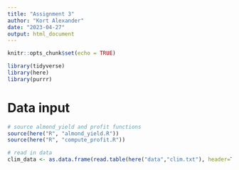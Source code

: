 ```yaml
---
title: "Assignment 3"
author: "Kort Alexander"
date: "2023-04-27"
output: html_document
---
```


```r
knitr::opts_chunk$set(echo = TRUE)

library(tidyverse)
library(here)
library(purrr)
```

# Data input

```r
# source almond_yield and profit functions
source(here("R", "almond_yield.R"))
source(here("R", "compute_profit.R"))

# read in data
clim_data <- as.data.frame(read.table(here("data","clim.txt"), header=T))


```

